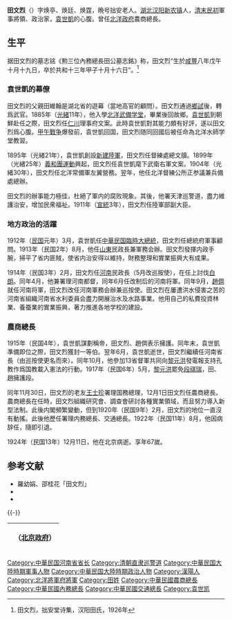{{Infobox Biography
| subject_name   = 田文烈
| image_name     = Tian Wen Lie.jpg 
| image_size     = 250px
| image_caption  = 田文烈
| date_of_birth  = 1858年11月9日
| place_of_birth = {{QING}}
| date_of_death  = 1924年11月12日
| place_of_death = {{ROC}}
| occupation     = [[清|清末]][[中華民国|民初]]軍事將領、政治家
}}

'''田文烈'''（{{bd|1858年|11月9日|1924年|11月12日}}）字焕亭、焕廷、焕霆，晩号拙安老人。[[湖北|湖北]][[汉阳|汉阳]][[新农镇|新农镇]]人，[[清|清末]][[中華民国|民初]]軍事將領、政治家，[[袁世凱|袁世凱]]的心腹。曾任[[北洋政府|北洋政府]]農商總長。

==生平==
据田文烈的墓志铭《勲三位內務總長田公墓志銘》称，田文烈“生於[[咸豐|咸豐]]八年戊午十月十九日，卒於共和十三年甲子十月十六日”。<ref>田文烈，拙安堂诗集，汉阳田氏，1926年</ref>

=== 袁世凱的幕僚 ===
田文烈的父親田維翰是湖北省的遊幕（當地高官的顧問）。田文烈通過[[鄉試|鄉試]]後，轉爲武官。1885年（[[光緒|光緒]]11年），他入學[[天津武備学堂|北洋武備学堂]]，畢業後回故鄉。[[袁世凱|袁世凱]]到朝鮮赴任之際，田文烈任[[仁川廣域市|仁川]]理事府文案。此時袁世凱對其能力頗有好評，遂以田文烈爲心腹。[[甲午戰争|甲午戰争]]爆發前，袁世凱回国，田文烈随同回國后被任命為北洋水師学堂教習。

1895年（光緒21年），袁世凱創設[[新建陸軍|新建陸軍]]，田文烈任督練處總文牘。1899年（光緒25年）[[義和團運動|義和團運動]]興起，田文烈任袁世凱麾下武衛右軍文案。1904年（光緒30年），田文烈任北洋常備軍左翼營務。翌年，他任北洋督練公所正参議兼兵備處總辦。

田文烈的辦事能力極佳，杜絕了軍内的腐败現象。其後，他署天津巡警道，盡力維護治安，增加民衆福祉。1911年（[[宣統|宣統]]3年），田文烈任陸軍部副大臣。

=== 地方政治的活躍 ===
1912年（[[民国紀元|民国]]元年）3月，袁世凱任[[中華民国臨時大總統|中華民国臨時大總統]]，田文烈任總統府軍事顧問。1913年（民国2年）8月，他任[[山東省_(中華民国)|山東]]民政長兼軍務会辦。田文烈發揮内政手腕，掃平了省内匪賊，使省内治安得以維持，財務整理和實業振興大有成果。

1914年（民国3年）2月，田文烈任[[河南省_(中華民国)|河南]]民政長（5月改巡按使），在任上討伐[[白朗_(农民起义领袖)|白朗]]。同年4月，他兼署理河南都督，同年6月任改制后的河南将軍。同年9月，[[趙倜|趙倜]]就任河南将軍，田文烈改任河南軍務会辦兼巡按使。田文烈在屢遭洪水侵害之苦的河南省組織河南省水利委員会盡力開展治水及水路事業。他用自己的私費投資林業、養蚕業的實業振興，著力推進各地学校的建設。

=== 農商總長 ===
1915年（民国4年），袁世凱謀劃稱帝，田文烈、趙倜表示擁護。同年末，袁世凱準備即位之際，田文烈獲封一等伯。翌年6月，袁世凱逝世，田文烈繼續任河南省長（由巡按使更名而來）。同年10月，他參加13省督軍共同向[[黎元洪|黎元洪]]發電報支持孔教作爲国教載入憲法的行動。1917年（民国6年）5月，[[黎元洪|黎元洪]]罷免[[段祺瑞|段祺瑞]]，田、趙擁護段。

同年11月30日，田文烈的老友[[王士珍|王士珍]]署理国務總理，12月1日田文烈任農商總長。農商總長在任時，田文烈組織研究會、調查會研討各種實業領域，而且努力導入新型法制。此後内閣頻繁變動，但到1920年（民国9年）2月，田文烈的地位一直沒有動搖。此後他歷任署理内務總長、交通總長。1922年（民国11年）8月，他因病辞任，隨即引退。

1924年（民国13年）12月11日，他在北京病逝。享年67嵗。

== 参考文献 ==
<span style="font-size:90%;">
<references />
* 羅幼娟、邵桂花「田文烈」{{Cite book<!--|和書-->|author = [[中国社会科学院|中国社会科学院]]近代史研究所|title = 民国人物傳 第12卷|year = 2005|publisher = [[中華書局|中華書局]]|isbn = 7-101-02993-0}}
* {{Cite book<!--|和書-->|author = 徐友春主編|title = 民国人物大辞典 増訂版|year = 2007|publisher = 河北人民出版社|isbn = 978-7-202-03014-1}}
* {{Cite book<!--|和書-->|author = 劉寿林 編|title = 民国職官年表|year = 1995|publisher = [[中華書局|中華書局]]|isbn = 7-101-01320-1}}
</span>

{{-}}
{| class="wikitable" style="margin:0 auto"
|- 
!　{{CHN1912}}（[[中华民国北京政府|北京政府]]）
{{先代次代|内務總長|<small>1919年12月 - 1920年8月</small>|[[朱深|朱深]]|[[張志潭|張志潭]]}}
{{先代次代|[[河南省_(中華民国)|河南]]都督（護理）|<small>1914年4月 - 6月</small>|[[段祺瑞|段祺瑞]]|（改称将軍）}}
{{先代次代|河南将軍|<small>1914年6月 - 9月</small>|（改称都督）|[[趙倜|趙倜]]}}
{{先代次代|農商總長|<small>1917年12月 - 1920年2月</small>|[[張国淦|張国淦]]|[[江天鐸|江天鐸]]}}
{{先代次代|交通總長（署理）|<small>1920年7月 - 8月</small>|[[曾毓雋|曾毓雋]]|[[葉恭綽|葉恭綽]]}}
{{先代次代|内務總長（署理）<br>（未就任）|<small>1922年8月 - 9月</small>|[[孫丹林|孫丹林]]|[[孫丹林|孫丹林]]}}
|}
{{中華民國內政部部長}}
{{河南行政长官|北}}
{{山東行政長官|北省}}
{{北京市市长}}
{{DEFAULTSORT:Tian田}}

[[Category:中華民国河南省省长|Category:中華民国河南省省长]]
[[Category:清朝直隶巡警道|Category:清朝直隶巡警道]]
[[Category:中華民国大陸時期軍事人物|Category:中華民国大陸時期軍事人物]]
[[Category:中華民国大陸時期政治人物|Category:中華民国大陸時期政治人物]]
[[Category:漢陽人|Category:漢陽人]]
[[Category:北洋將軍府將軍|Category:北洋將軍府將軍]]
[[Category:田姓|Category:田姓]]
[[Category:中華民國農商總長|Category:中華民國農商總長]]
[[Category:中華民國內務總長|Category:中華民國內務總長]]
[[Category:中華民國交通總長|Category:中華民國交通總長]]
[[Category:袁世凯|Category:袁世凯]]
